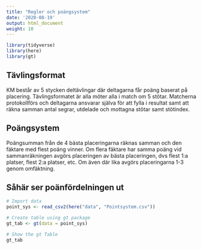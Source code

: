 ```yaml
---
title: "Regler och poängsystem"
date: '2020-08-19'
output: html_document
weight: 10
---
```


```r
library(tidyverse)
library(here)
library(gt)
```


## Tävlingsformat
KM består av 5 stycken deltävlingar där deltagarna får poäng baserat på placering. Tävlingsformatet är alla möter alla i match om 5 stötar. Matcherna protokollförs och deltagarna ansvarar själva för att fylla i resultat samt att räkna samman antal segrar, utdelade och mottagna stötar samt stötindex.

## Poängsystem
Poängsumman från de 4 bästa placeringarna räknas samman och den fäktare med flest poäng vinner. Om flera fäktare har samma poäng vid sammanräkningen avgörs placeringen av bästa placeringen, dvs flest 1:a platser, flest 2:a platser, etc. Om även där lika avgörs placeringarna 1-3 genom omfäktning.

## Såhär ser poänfördelningen ut

```r
# Import data
point_sys <- read_csv2(here("data", "Pointsystem.csv"))

# Create table using gt package
gt_tab <- gt(data = point_sys)

# Show the gt Table
gt_tab
```

